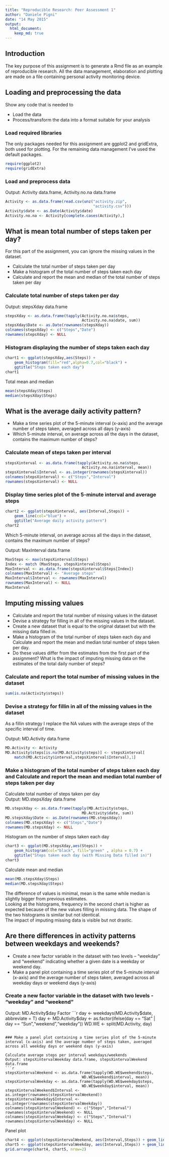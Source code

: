 ```yaml
---
title: "Reproducible Research: Peer Assessment 1"
author: "Daniele Pigni"
date: "14 May 2015"
output: 
  html_document:
    keep_md: true
---
```


## Introduction

The key purpose of this assignment is to generate a Rmd file as an example of reproducible research. All the data management, elaboration and plotting are made on a file containing personal activity monitoring device.

## Loading and preprocessing the data
Show any code that is needed to  

- Load the data
- Process/transform the data into a format suitable for your analysis


### Load required libraries
The only packages needed for this assignment are ggplot2 and gridExtra, both used for plotting. For the remaining data management I've used the default packages.
```r
require(ggplot2)
require(gridExtra)
```

### Load and preprocess data  
Output: Activity data.frame, Activity.no.na data.frame
```r
Activity <- as.data.frame(read.csv(unz("activity.zip",
                                       "activity.csv")))
Activity$date <- as.Date(Activity$date)
Activity.no.na <- Activity[complete.cases(Activity),]
```

## What is mean total number of steps taken per day?
For this part of the assignment, you can ignore the missing values in the dataset.

- Calculate the total number of steps taken per day
- Make a histogram of the total number of steps taken each day
- Calculate and report the mean and median of the total number of steps taken per day


### Calculate total number of steps taken per day
Output: stepsXday data.frame
```r
stepsXday <- as.data.frame(tapply(Activity.no.na$steps, 
                                  Activity.no.na$date, sum))
stepsXday$Date <- as.Date(rownames(stepsXday))
colnames(stepsXday) <- c("Steps","Date")
rownames(stepsXday) <- NULL
```

### Histogram displaying the number of steps taken each day
```r
chart1 <- ggplot(stepsXday,aes(Steps)) + 
    geom_histogram(fill="red",alpha=0.7,col="black") + 
    ggtitle("Steps taken each day")
chart1
```

Total mean and median
```r
mean(stepsXday$Steps)
median(stepsXday$Steps)
```

## What is the average daily activity pattern?
- Make a time series plot of the 5-minute interval (x-axis) and the average number of steps taken, averaged across all days (y-axis)
- Which 5-minute interval, on average across all the days in the dataset, contains the maximum number of steps?

### Calculate mean of steps taken per interval
```r
stepsXinterval <- as.data.frame(tapply(Activity.no.na$steps, 
                                  Activity.no.na$interval, mean))
stepsXinterval$Interval <- as.integer(rownames(stepsXinterval))
colnames(stepsXinterval) <- c("Steps","Interval")
rownames(stepsXinterval) <- NULL
```

### Display time series plot of the 5-minute interval and average steps
```r
chart2 <- ggplot(stepsXinterval, aes(Interval,Steps)) + 
    geom_line(col="blue") + 
    ggtitle("Average daily activity pattern")
chart2 
```

Which 5-minute interval, on average across all the days in the dataset, contains the maximum number of steps?

Output: MaxInterval data.frame
```r
MaxSteps <- max(stepsXinterval$Steps)
Index <- match (MaxSteps, stepsXinterval$Steps)
MaxInterval <- as.data.frame(stepsXinterval$Steps[Index])
colnames(MaxInterval) <- "Average steps"
MaxInterval$Interval <- rownames(MaxInterval)
rownames(MaxInterval) <- NULL
MaxInterval
```

## Imputing missing values
- Calculate and report the total number of missing values in the dataset
- Devise a strategy for filling in all of the missing values in the dataset. 
- Create a new dataset that is equal to the original dataset but with the missing data filled in.
- Make a histogram of the total number of steps taken each day and Calculate and report the mean and median total number of steps taken per day. 
- Do these values differ from the estimates from the first part of the assignment? What is the impact of imputing missing data on the estimates of the total daily number of steps?

### Calculate and report the total number of missing values in the dataset
```r
sum(is.na(Activity$steps))
```

### Devise a strategy for fillin in all of the missing values in the dataset
As a fillin strategy I replace the NA values with the average steps of the specific interval of time.

Output: MD.Activity data.frame
```r
MD.Activity <- Activity
MD.Activity$steps[is.na(MD.Activity$steps)] <- stepsXinterval[
    match(MD.Activity$interval,stepsXinterval$Interval),1]
```

### Make a histogram of the total number of steps taken each day and Calculate and report the mean and median total number of steps taken per day

Calculate total number of steps taken per day  
Output: MD.stepsXday data.frame 
```r
MD.stepsXday <- as.data.frame(tapply(MD.Activity$steps, 
                                  MD.Activity$date, sum))
MD.stepsXday$Date <- as.Date(rownames(MD.stepsXday))
colnames(MD.stepsXday) <- c("Steps","Date")
rownames(MD.stepsXday) <- NULL
```

Histogram on the number of steps taken each day
```r
chart3 <- ggplot(MD.stepsXday,aes(Steps)) + 
    geom_histogram(col="black", fill="green" , alpha = 0.7) +
    ggtitle("Steps taken each day (with Missing Data filled in)")
chart3
```

Calculate mean and median
```r
mean(MD.stepsXday$Steps)
median(MD.stepsXday$Steps)
```

The difference of values is minimal, mean is the same while median is slightly bigger from previous estimates.  
Looking at the histograms, frequency in the second chart is higher as expected because of the new values filling in missing data. The shape of the two histograms is similar but not identical.  
The impact of imputing missing data is visible but not drastic.

## Are there differences in activity patterns between weekdays and weekends?
- Create a new factor variable in the dataset with two levels – “weekday” and “weekend” indicating whether a given date is a weekday or weekend day.
- Make a panel plot containing a time series plot of the 5-minute interval (x-axis) and the average number of steps taken, averaged across all weekday days or weekend days (y-axis)

### Create a new factor variable in the dataset with two levels - "weekday" and "weekend"

Output: MD.Activity$day Factor
```r
day <- weekdays(MD.Activity$date, abbreviate = T)
day <- MD.Activity$day <- as.factor(ifelse(day == "Sat" | day == "Sun","weekend","weekday"))
WD.WE <- split(MD.Activity, day)

```

### Make a panel plot containing a time series plot of the 5-minute interval (x-axis) and the average number of steps taken, averaged across all weekday days or weekend days (y-axis)

Calculate average steps per interval weekdays/weekends  
Output: stepsXintervalWeekday data.frame, stepsXintervalWeekend data.frame
```r
stepsXintervalWeekend <- as.data.frame(tapply(WD.WE$weekend$steps, 
                                  WD.WE$weekend$interval, mean))
stepsXintervalWeekday <- as.data.frame(tapply(WD.WE$weekday$steps, 
                                  WD.WE$weekday$interval, mean))
stepsXintervalWeekend$Interval <- as.integer(rownames(stepsXintervalWeekend))
stepsXintervalWeekday$Interval <- as.integer(rownames(stepsXintervalWeekday))
colnames(stepsXintervalWeekend) <- c("Steps","Interval")
rownames(stepsXintervalWeekend) <- NULL
colnames(stepsXintervalWeekday) <- c("Steps","Interval")
rownames(stepsXintervalWeekday) <- NULL
```

Panel plot
```r
chart4 <- ggplot(stepsXintervalWeekend, aes(Interval,Steps)) + geom_line(col = "brown") + ggtitle("Average daily activity pattern - Weekend")
chart5 <- ggplot(stepsXintervalWeekday, aes(Interval,Steps)) + geom_line(col = "purple") + ggtitle("Average daily activity pattern - Weekdays")
grid.arrange(chart4, chart5, nrow=2)
```